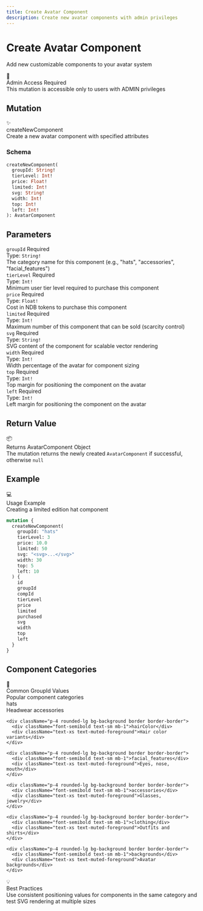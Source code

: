 ```yaml
---
title: Create Avatar Component
description: Create new avatar components with admin privileges
---
```



<div className="relative overflow-hidden rounded-2xl bg-gradient-to-br from-green-500/10 via-cyan-500/5 to-background p-8 border border-green-500/20 mb-8">
  <div className="relative z-10">
    <h1 className="text-4xl md:text-5xl font-bold mb-4">
      Create Avatar Component
    </h1>
    <p className="text-xl text-muted-foreground mb-6">
      Add new customizable components to your avatar system
    </p>
  </div>
  <div className="absolute top-0 right-0 w-64 h-64 bg-green-500/5 rounded-full blur-3xl"></div>
  <div className="absolute bottom-0 left-0 w-64 h-64 bg-cyan-500/5 rounded-full blur-3xl"></div>
</div>

<div className="p-4 rounded-lg border border-orange-500/30 bg-orange-500/10 my-6">
  <div className="flex items-center gap-2">
    <span className="text-lg">🔐</span>
    <div className="font-bold">Admin Access Required</div>
  </div>
  <div className="text-sm text-muted-foreground mt-2">
    This mutation is accessible only to users with ADMIN privileges
  </div>
</div>

## Mutation

<div className="rounded-xl border border-cyan-500/30 bg-gradient-to-br from-cyan-500/10 to-cyan-500/5 p-6 my-6">
  <div className="flex items-center gap-3 mb-4">
    <span className="text-2xl">✨</span>
    <div>
      <div className="font-bold text-lg">createNewComponent</div>
      <div className="text-sm text-muted-foreground">Create a new avatar component with specified attributes</div>
    </div>
  </div>

  ### Schema

  ```graphql
  createNewComponent(
    groupId: String!
    tierLevel: Int!
    price: Float!
    limited: Int!
    svg: String!
    width: Int!
    top: Int!
    left: Int!
  ): AvatarComponent
  ```
</div>

## Parameters

<div className="space-y-4 my-6">
  <div className="p-5 rounded-lg border border-border bg-muted/30">
    <div className="flex items-center gap-2 mb-2">
      <code className="bg-blue-500/20 text-blue-500 px-2 py-0.5 rounded font-mono text-sm">groupId</code>
      <span className="text-xs bg-red-500/20 text-red-500 px-2 py-0.5 rounded font-semibold">Required</span>
    </div>
    <div className="text-sm">
      <div className="font-semibold mb-1">Type: <code className="bg-muted px-1 rounded">String!</code></div>
      <div className="text-muted-foreground">The category name for this component (e.g., "hats", "accessories", "facial_features")</div>
    </div>
  </div>

  <div className="p-5 rounded-lg border border-border bg-muted/30">
    <div className="flex items-center gap-2 mb-2">
      <code className="bg-blue-500/20 text-blue-500 px-2 py-0.5 rounded font-mono text-sm">tierLevel</code>
      <span className="text-xs bg-red-500/20 text-red-500 px-2 py-0.5 rounded font-semibold">Required</span>
    </div>
    <div className="text-sm">
      <div className="font-semibold mb-1">Type: <code className="bg-muted px-1 rounded">Int!</code></div>
      <div className="text-muted-foreground">Minimum user tier level required to purchase this component</div>
    </div>
  </div>

  <div className="p-5 rounded-lg border border-border bg-muted/30">
    <div className="flex items-center gap-2 mb-2">
      <code className="bg-blue-500/20 text-blue-500 px-2 py-0.5 rounded font-mono text-sm">price</code>
      <span className="text-xs bg-red-500/20 text-red-500 px-2 py-0.5 rounded font-semibold">Required</span>
    </div>
    <div className="text-sm">
      <div className="font-semibold mb-1">Type: <code className="bg-muted px-1 rounded">Float!</code></div>
      <div className="text-muted-foreground">Cost in NDB tokens to purchase this component</div>
    </div>
  </div>

  <div className="p-5 rounded-lg border border-border bg-muted/30">
    <div className="flex items-center gap-2 mb-2">
      <code className="bg-blue-500/20 text-blue-500 px-2 py-0.5 rounded font-mono text-sm">limited</code>
      <span className="text-xs bg-red-500/20 text-red-500 px-2 py-0.5 rounded font-semibold">Required</span>
    </div>
    <div className="text-sm">
      <div className="font-semibold mb-1">Type: <code className="bg-muted px-1 rounded">Int!</code></div>
      <div className="text-muted-foreground">Maximum number of this component that can be sold (scarcity control)</div>
    </div>
  </div>

  <div className="p-5 rounded-lg border border-border bg-muted/30">
    <div className="flex items-center gap-2 mb-2">
      <code className="bg-blue-500/20 text-blue-500 px-2 py-0.5 rounded font-mono text-sm">svg</code>
      <span className="text-xs bg-red-500/20 text-red-500 px-2 py-0.5 rounded font-semibold">Required</span>
    </div>
    <div className="text-sm">
      <div className="font-semibold mb-1">Type: <code className="bg-muted px-1 rounded">String!</code></div>
      <div className="text-muted-foreground">SVG content of the component for scalable vector rendering</div>
    </div>
  </div>

  <div className="p-5 rounded-lg border border-border bg-muted/30">
    <div className="flex items-center gap-2 mb-2">
      <code className="bg-blue-500/20 text-blue-500 px-2 py-0.5 rounded font-mono text-sm">width</code>
      <span className="text-xs bg-red-500/20 text-red-500 px-2 py-0.5 rounded font-semibold">Required</span>
    </div>
    <div className="text-sm">
      <div className="font-semibold mb-1">Type: <code className="bg-muted px-1 rounded">Int!</code></div>
      <div className="text-muted-foreground">Width percentage of the avatar for component sizing</div>
    </div>
  </div>

  <div className="p-5 rounded-lg border border-border bg-muted/30">
    <div className="flex items-center gap-2 mb-2">
      <code className="bg-blue-500/20 text-blue-500 px-2 py-0.5 rounded font-mono text-sm">top</code>
      <span className="text-xs bg-red-500/20 text-red-500 px-2 py-0.5 rounded font-semibold">Required</span>
    </div>
    <div className="text-sm">
      <div className="font-semibold mb-1">Type: <code className="bg-muted px-1 rounded">Int!</code></div>
      <div className="text-muted-foreground">Top margin for positioning the component on the avatar</div>
    </div>
  </div>

  <div className="p-5 rounded-lg border border-border bg-muted/30">
    <div className="flex items-center gap-2 mb-2">
      <code className="bg-blue-500/20 text-blue-500 px-2 py-0.5 rounded font-mono text-sm">left</code>
      <span className="text-xs bg-red-500/20 text-red-500 px-2 py-0.5 rounded font-semibold">Required</span>
    </div>
    <div className="text-sm">
      <div className="font-semibold mb-1">Type: <code className="bg-muted px-1 rounded">Int!</code></div>
      <div className="text-muted-foreground">Left margin for positioning the component on the avatar</div>
    </div>
  </div>
</div>

## Return Value

<div className="p-5 rounded-lg border border-green-500/30 bg-green-500/10 my-6">
  <div className="flex items-center gap-2 mb-2">
    <span className="text-lg">📦</span>
    <div className="font-bold">Returns AvatarComponent Object</div>
  </div>
  <div className="text-sm text-muted-foreground">
    The mutation returns the newly created <code className="bg-muted px-1 rounded">AvatarComponent</code> if successful, otherwise <code className="bg-muted px-1 rounded">null</code>
  </div>
</div>

## Example

<div className="rounded-xl border border-purple-500/30 bg-gradient-to-br from-purple-500/10 to-purple-500/5 p-6 my-6">
  <div className="flex items-center gap-3 mb-4">
    <span className="text-2xl">💻</span>
    <div>
      <div className="font-bold">Usage Example</div>
      <div className="text-xs text-muted-foreground">Creating a limited edition hat component</div>
    </div>
  </div>

  ```graphql
  mutation {
    createNewComponent(
      groupId: "hats"
      tierLevel: 3
      price: 10.0
      limited: 50
      svg: "<svg>...</svg>"
      width: 30
      top: 5
      left: 10
    ) {
      id
      groupId
      compId
      tierLevel
      price
      limited
      purchased
      svg
      width
      top
      left
    }
  }
  ```
</div>

## Component Categories

<div className="rounded-xl border border-blue-500/30 bg-gradient-to-br from-blue-500/10 to-blue-500/5 p-6 my-6">
  <div className="flex items-center gap-3 mb-4">
    <span className="text-2xl">🎨</span>
    <div>
      <div className="font-bold text-lg">Common GroupId Values</div>
      <div className="text-sm text-muted-foreground">Popular component categories</div>
    </div>
  </div>

  <div className="grid grid-cols-1 md:grid-cols-2 lg:grid-cols-3 gap-3">
    <div className="p-4 rounded-lg bg-background border border-border">
      <div className="font-semibold text-sm mb-1">hats</div>
      <div className="text-xs text-muted-foreground">Headwear accessories</div>
    </div>

    <div className="p-4 rounded-lg bg-background border border-border">
      <div className="font-semibold text-sm mb-1">hairColor</div>
      <div className="text-xs text-muted-foreground">Hair color variants</div>
    </div>

    <div className="p-4 rounded-lg bg-background border border-border">
      <div className="font-semibold text-sm mb-1">facial_features</div>
      <div className="text-xs text-muted-foreground">Eyes, nose, mouth</div>
    </div>

    <div className="p-4 rounded-lg bg-background border border-border">
      <div className="font-semibold text-sm mb-1">accessories</div>
      <div className="text-xs text-muted-foreground">Glasses, jewelry</div>
    </div>

    <div className="p-4 rounded-lg bg-background border border-border">
      <div className="font-semibold text-sm mb-1">clothing</div>
      <div className="text-xs text-muted-foreground">Outfits and shirts</div>
    </div>

    <div className="p-4 rounded-lg bg-background border border-border">
      <div className="font-semibold text-sm mb-1">backgrounds</div>
      <div className="text-xs text-muted-foreground">Avatar backgrounds</div>
    </div>
  </div>
</div>

<div className="mt-8 p-6 rounded-xl border border-green-500/30 bg-gradient-to-r from-green-500/10 to-cyan-500/10">
  <div className="flex items-center gap-3">
    <span className="text-2xl">💡</span>
    <div>
      <div className="font-bold">Best Practices</div>
      <div className="text-sm text-muted-foreground">Use consistent positioning values for components in the same category and test SVG rendering at multiple sizes</div>
    </div>
  </div>
</div>
